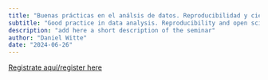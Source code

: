 ```yaml
---
title: "Buenas prácticas en el análsis de datos. Reproducibilidad y ciencia abierta para la investigación en epidemiología de diabetes" 
subtitle: "Good practice in data analysis. Reproducibility and open science frameworks for diabetes epidemiology research"
description: "add here a short description of the seminar"
author: "Daniel Witte"
date: "2024-06-26"
---
```


[Registrate aquí/register
here](https://aarhusuniversity.zoom.us/meeting/register/u5EtcO2qpzgtGNXtWyNr_pQaenzxZSu9y7dD)
